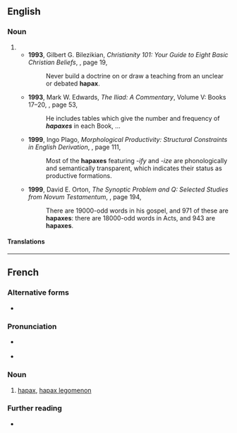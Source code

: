 ==English==

===Noun===
{{en-noun|es}}

# {{ellipsis of|en|hapax legomenon}}
#* '''1993''', Gilbert G. Bilezikian, ''Christianity 101: Your Guide to Eight Basic Christian Beliefs'', {{ISBN|0310577012}}, page 19,
#*: Never build a doctrine on or draw a teaching from an unclear or debated '''hapax'''.
#* '''1993''', Mark W. Edwards, ''The Iliad: A Commentary'', Volume V: Books 17–20, {{ISBN|0521312086}}, page 53,
#*: He includes tables which give the number and frequency of '''''hapaxes''''' in each Book, ...
#* '''1999''', Ingo Plago, ''Morphological Productivity: Structural Constraints in English Derivation'', {{ISBN|3110158337}}, page 111,
#*: Most of the '''hapaxes''' featuring ''-ify'' and ''-ize'' are phonologically and semantically transparent, which indicates their status as productive formations.
#* '''1999''', David E. Orton, ''The Synoptic Problem and Q: Selected Studies from Novum Testamentum'', {{ISBN|9004113401}}, page 194,
#*: There are 19000-odd words in his gospel, and 971 of these are '''hapaxes''': there are 18000-odd words in Acts, and 943 are '''hapaxes'''.

====Translations====
{{trans-see|hapax legomenon}}

----

==French==

===Alternative forms===
* {{l|fr|apax}} {{qualifier|rare}}

===Pronunciation===
* {{fr-muteh}} {{fr-IPA}}
* {{rhymes|fr|aks}}

===Noun===
{{fr-noun|m|hapax}}

# {{lb|fr|linguistics|lexicography}} [[#English|hapax]], [[hapax legomenon]]

===Further reading===
* {{R:TLFi}}